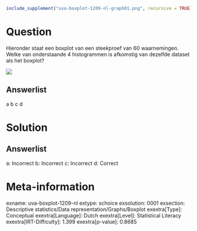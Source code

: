 ```r
include_supplement("uva-boxplot-1209-nl-graph01.png", recursive = TRUE)
```

Question
========

Hieronder staat een boxplot van een steekproef van 60 waarnemingen.\
Welke van onderstaande 4 histogrammen is afkomstig van dezelfde dataset
als het boxplot?

![](uva-boxplot-1209-nl-graph01.png)

Answerlist
----------

a
b
c
d

Solution
========

Answerlist
----------

a: Incorrect
b: Incorrect
c: Incorrect
d: Correct

Meta-information
================
exname: uva-boxplot-1209-nl
extype: schoice
exsolution: 0001
exsection: Descriptive statistics/Data representation/Graphs/Boxplot
exextra[Type]: Conceptual
exextra[Language]: Dutch
exextra[Level]: Statistical Literacy
exextra[IRT-Difficulty]: 1.399
exextra[p-value]: 0.8685
